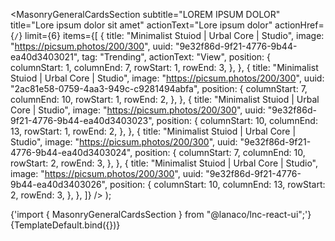 

<Meta
  title="Landing sections/Masonary general cards section"
  component={MasonryGeneralCardsSection}
/>

  <MasonryGeneralCardsSection
    subtitle="LOREM IPSUM DOLOR"
    title="Lore ipsum dolor sit amet"
    actionText="Lore ipsum dolor"
    actionHref={`/`}
    limit={6}
    items={[
      {
        title: "Minimalist Stuiod | Urbal Core | Studio",
        image: "https://picsum.photos/200/300",
        uuid: "9e32f86d-9f21-4776-9b44-ea40d3403021",
        tag: "Trending",
        actionText: "View",
        position: {
          columnStart: 1,
          columnEnd: 7,
          rowStart: 1,
          rowEnd: 3,
        },
      },
      {
        title: "Minimalist Stuiod | Urbal Core | Studio",
        image: "https://picsum.photos/200/300",
        uuid: "2ac81e58-0759-4aa3-949c-c9281494abfa",
        position: {
          columnStart: 7,
          columnEnd: 10,
          rowStart: 1,
          rowEnd: 2,
        },
      },
      {
        title: "Minimalist Stuiod | Urbal Core | Studio",
        image: "https://picsum.photos/200/300",
        uuid: "9e32f86d-9f21-4776-9b44-ea40d3403023",
        position: {
          columnStart: 10,
          columnEnd: 13,
          rowStart: 1,
          rowEnd: 2,
        },
      },
      {
        title: "Minimalist Stuiod | Urbal Core | Studio",
        image: "https://picsum.photos/200/300",
        uuid: "9e32f86d-9f21-4776-9b44-ea40d3403024",
        position: {
          columnStart: 7,
          columnEnd: 10,
          rowStart: 2,
          rowEnd: 3,
        },
      },
      {
        title: "Minimalist Stuiod | Urbal Core | Studio",
        image: "https://picsum.photos/200/300",
        uuid: "9e32f86d-9f21-4776-9b44-ea40d3403026",
        position: {
          columnStart: 10,
          columnEnd: 13,
          rowStart: 2,
          rowEnd: 3,
        },
      },
    ]}
  />
);

<SyntaxHighlighter language="jsx" style={nord}>
  {'import { MasonryGeneralCardsSection } from "@lanaco/lnc-react-ui";'}
</SyntaxHighlighter>

<Canvas>
  <Story name="Default" args={{}}>
    {TemplateDefault.bind({})}
  </Story>
</Canvas>
